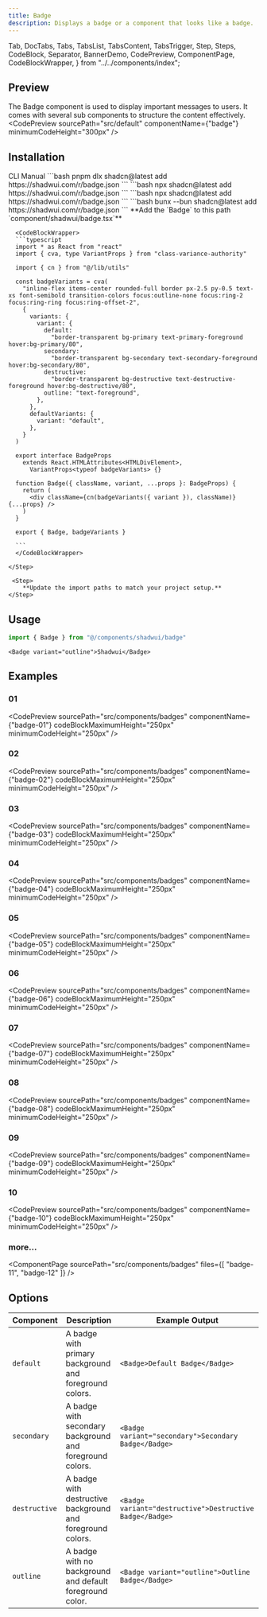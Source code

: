 ```yaml
---
title: Badge
description: Displays a badge or a component that looks like a badge.
---
```


  Tab,
  DocTabs,
  Tabs,
  TabsList,
  TabsContent,
  TabsTrigger,
  Step,
  Steps,
  CodeBlock,
  Separator,
  BannerDemo,
  CodePreview,
  ComponentPage,
  CodeBlockWrapper,
} from "../../components/index";

## Preview
The Badge component is used to display important messages to users. It comes with several sub components to structure the content effectively.
<CodePreview
  sourcePath="src/default"
  componentName={"badge"}
  minimumCodeHeight="300px"
/>

## Installation 
<Tabs defaultValue="cli">
  <TabsList className="pb-0 h-10 rounded-md bg-hidden">
    <TabsTrigger
      value="cli"
      className="rounded-sm px-2 py-1.5 data-[state=active]:text-chai data-[state=active]:underline data-[state=active]:underline-offset-10 data-[state=active]:decoration-3 hover:cursor-pointer data-[state=active]:bg-hidden data-[state=active]:shadow-none"
    >
      CLI
    </TabsTrigger>
    <TabsTrigger
      value="manual"
      className="rounded-sm px-2 py-1.5 data-[state=active]:text-chai data-[state=active]:underline data-[state=active]:underline-offset-10 data-[state=active]:decoration-3 hover:cursor-pointer data-[state=active]:bg-hidden data-[state=active]:shadow-none"
    >
      Manual
    </TabsTrigger>
  </TabsList>
  <Separator />
  <TabsContent value="cli" className="p-0 mt-0">
    <DocTabs items={["pnpm", "npm", "yarn", "bun"]}>
     <Tab value="pnpm">
        ```bash
        pnpm dlx shadcn@latest add https://shadwui.com/r/badge.json
        ```
      </Tab>
      <Tab value="npm">
        ```bash
        npx shadcn@latest add https://shadwui.com/r/badge.json
        ```
      </Tab>
      <Tab value="yarn">
        ```bash
        npx shadcn@latest add https://shadwui.com/r/badge.json
        ```
      </Tab>
      <Tab value="bun">
        ```bash
        bunx --bun shadcn@latest add https://shadwui.com/r/badge.json
        ```
      </Tab>
    </DocTabs>
  </TabsContent>

  <TabsContent value="manual" className="p-0 mt-0">
   <Steps>
    <Step>
      **Add the `Badge` to this path `component/shadwui/badge.tsx`**

      <CodeBlockWrapper>
      ```typescript
      import * as React from "react"
      import { cva, type VariantProps } from "class-variance-authority"

      import { cn } from "@/lib/utils"

      const badgeVariants = cva(
        "inline-flex items-center rounded-full border px-2.5 py-0.5 text-xs font-semibold transition-colors focus:outline-none focus:ring-2 focus:ring-ring focus:ring-offset-2",
        {
          variants: {
            variant: {
              default:
                "border-transparent bg-primary text-primary-foreground hover:bg-primary/80",
              secondary:
                "border-transparent bg-secondary text-secondary-foreground hover:bg-secondary/80",
              destructive:
                "border-transparent bg-destructive text-destructive-foreground hover:bg-destructive/80",
              outline: "text-foreground",
            },
          },
          defaultVariants: {
            variant: "default",
          },
        }
      )

      export interface BadgeProps
        extends React.HTMLAttributes<HTMLDivElement>,
          VariantProps<typeof badgeVariants> {}

      function Badge({ className, variant, ...props }: BadgeProps) {
        return (
          <div className={cn(badgeVariants({ variant }), className)} {...props} />
        )
      }

      export { Badge, badgeVariants }

      ```
      </CodeBlockWrapper>
      
    </Step>

     <Step>
        **Update the import paths to match your project setup.**
    </Step>
   </Steps>
  </TabsContent>
</Tabs>

## Usage
```jsx
import { Badge } from "@/components/shadwui/badge"
```

```tsx
<Badge variant="outline">Shadwui</Badge>
```

## Examples
### 01
<CodePreview
  sourcePath="src/components/badges"
  componentName={"badge-01"}
  codeBlockMaximumHeight="250px"
  minimumCodeHeight="250px"
/>

### 02
<CodePreview
  sourcePath="src/components/badges"
  componentName={"badge-02"}
  codeBlockMaximumHeight="250px"
  minimumCodeHeight="250px"
/>

### 03
<CodePreview
  sourcePath="src/components/badges"
  componentName={"badge-03"}
  codeBlockMaximumHeight="250px"
  minimumCodeHeight="250px"
/>

### 04
<CodePreview
  sourcePath="src/components/badges"
  componentName={"badge-04"}
  codeBlockMaximumHeight="250px"
  minimumCodeHeight="250px"
/>

### 05
<CodePreview
  sourcePath="src/components/badges"
  componentName={"badge-05"}
  codeBlockMaximumHeight="250px"
  minimumCodeHeight="250px"
/>

### 06
<CodePreview
  sourcePath="src/components/badges"
  componentName={"badge-06"}
  codeBlockMaximumHeight="250px"
  minimumCodeHeight="250px"
/>

### 07
<CodePreview
  sourcePath="src/components/badges"
  componentName={"badge-07"}
  codeBlockMaximumHeight="250px"
  minimumCodeHeight="250px"
/>

### 08
<CodePreview
  sourcePath="src/components/badges"
  componentName={"badge-08"}
  codeBlockMaximumHeight="250px"
  minimumCodeHeight="250px"
/>

### 09
<CodePreview
  sourcePath="src/components/badges"
  componentName={"badge-09"}
  codeBlockMaximumHeight="250px"
  minimumCodeHeight="250px"
/>

### 10
<CodePreview
  sourcePath="src/components/badges"
  componentName={"badge-10"}
  codeBlockMaximumHeight="250px"
  minimumCodeHeight="250px"
/>

### more...
<ComponentPage 
  sourcePath="src/components/badges"
  files={[
    "badge-11",
    "badge-12"
  ]}
/>

## Options
| Component     | Description                                                                 | Example Output                                           |
| ------------- | --------------------------------------------------------------------------- | -------------------------------------------------------- |
| `default`     | A badge with primary background and foreground colors.                      | `<Badge>Default Badge</Badge>`                           |
| `secondary`   | A badge with secondary background and foreground colors.                    | `<Badge variant="secondary">Secondary Badge</Badge>`     |
| `destructive` | A badge with destructive background and foreground colors.                  | `<Badge variant="destructive">Destructive Badge</Badge>` |
| `outline`     | A badge with no background and default foreground color.                    | `<Badge variant="outline">Outline Badge</Badge>`         |
